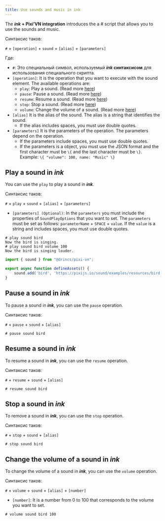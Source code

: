 ```yaml
---
title: Use sounds and music in ink
---
```


The **_ink_ + Pixi’VN integration** introduces the a # script that allows you to use the <DynamicLink href="/start/sound">sounds and music</DynamicLink>.

Синтаксис таков:

`#` + `[operation]` + `sound` + `[alias]` + `[parameters]`

Где:

- `#`: Это специальный символ, используемый **_ink_ синтаксисом** для использования специального скрипта.
- `[operation]`: It is the operation that you want to execute with the sound element. The available operations are:
  - `play`: Play a sound. (Read more [here](#play-a-sound-in-ink))
  - `pause`: Pause a sound. (Read more [here](#pause-a-sound-in-ink))
  - `resume`: Resume a sound. (Read more [here](#resume-a-sound-in-ink))
  - `stop`: Stop a sound. (Read more [here](#stop-a-sound-in-ink))
  - `volume`: Change the volume of a sound. (Read more [here](#change-the-volume-of-a-sound-in-ink))
- `[alias]` It is the alias of the sound. The alias is a string that identifies the sound.
  - If the alias includes spaces, you must use double quotes.
- `[parameters]` It is the parameters of the operation. The parameters depend on the operation.
  - If the parameters include spaces, you must use double quotes.
  - If the parameters is a object, you must use the JSON format and the first character must be `\{` and the last character must be `\}`. Example: `\{ "volume": 100, name: "Music" \}`

<Sandbox
  template="nqflhd"
  entry="/src/ink/start.ink,/src/utils/assets-utility.ts"
/>

## Play a sound in _ink_

You can use the `play` to play a sound in **_ink_**.

Синтаксис таков:

`#` + `play` + `sound` + `[alias]` + `[parameters]`

- `[parameters] (Optional)`: In the `parameters` you must include the properties of `SoundPlayOptions` that you want to set. The `parameters` must be set as follows: `parameterName` + `SPACE` + `value`. If the `value` is a string and includes spaces, you must use double quotes.

```ink tab="ink/start.ink"
# play sound bird
Now the bird is singing.
# play sound bird volume 100
Now the bird is singing louder.
```

```ts tab="utils/defineAssets.ts"
import { sound } from "@drincs/pixi-vn";

export async function defineAssets() {
    sound.add('bird', 'https://pixijs.io/sound/examples/resources/bird.mp3');
}
```

## Pause a sound in _ink_

To pause a sound in **_ink_**, you can use the `pause` operation.

Синтаксис таков:

`#` + `pause` + `sound` + `[alias]`

```ink
# pause sound bird
```

## Resume a sound in _ink_

To resume a sound in **_ink_**, you can use the `resume` operation.

Синтаксис таков:

`#` + `resume` + `sound` + `[alias]`

```ink
# resume sound bird
```

## Stop a sound in _ink_

To remove a sound in **_ink_**, you can use the `stop` operation.

Синтаксис таков:

`#` + `stop` + `sound` + `[alias]`

```ink
# stop sound bird
```

## Change the volume of a sound in _ink_

To change the volume of a sound in **_ink_**, you can use the `volume` operation.

Синтаксис таков:

`#` + `volume` + `sound` + `[alias]` + `[number]`

- `[number]`: It is a number from 0 to 100 that corresponds to the volume you want to set.

```ink
# volume sound bird 100
```
